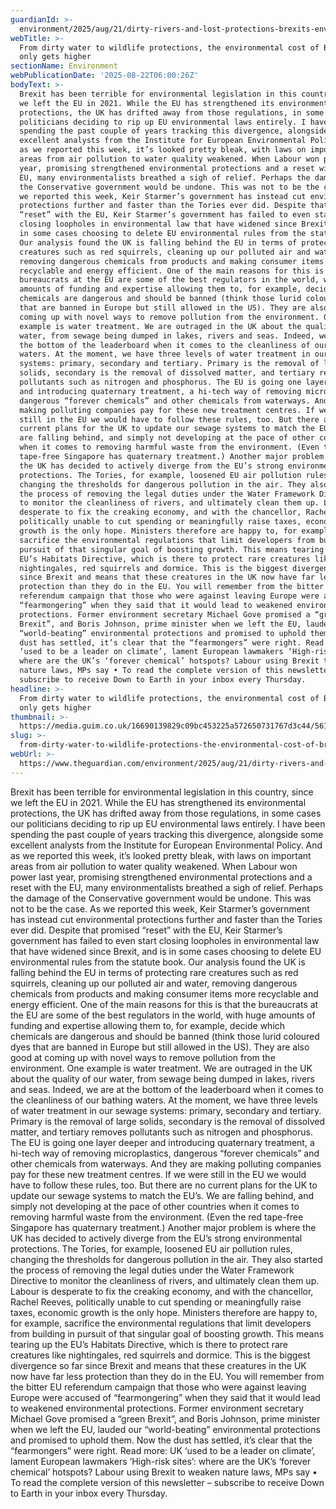 ```yaml
---
guardianId: >-
  environment/2025/aug/21/dirty-rivers-and-lost-protections-brexits-environmental-cost-exposed
webTitle: >-
  From dirty water to wildlife protections, the environmental cost of Brexit
  only gets higher
sectionName: Environment
webPublicationDate: '2025-08-22T06:00:26Z'
bodyText: >-
  Brexit has been terrible for environmental legislation in this country, since
  we left the EU in 2021. While the EU has strengthened its environmental
  protections, the UK has drifted away from those regulations, in some cases our
  politicians deciding to rip up EU environmental laws entirely. I have been
  spending the past couple of years tracking this divergence, alongside some
  excellent analysts from the Institute for European Environmental Policy. And
  as we reported this week, it’s looked pretty bleak, with laws on important
  areas from air pollution to water quality weakened. When Labour won power last
  year, promising strengthened environmental protections and a reset with the
  EU, many environmentalists breathed a sigh of relief. Perhaps the damage of
  the Conservative government would be undone. This was not to be the case. As
  we reported this week, Keir Starmer’s government has instead cut environmental
  protections further and faster than the Tories ever did. Despite that promised
  “reset” with the EU, Keir Starmer’s government has failed to even start
  closing loopholes in environmental law that have widened since Brexit, and is
  in some cases choosing to delete EU environmental rules from the statute book.
  Our analysis found the UK is falling behind the EU in terms of protecting rare
  creatures such as red squirrels, cleaning up our polluted air and water,
  removing dangerous chemicals from products and making consumer items more
  recyclable and energy efficient. One of the main reasons for this is that the
  bureaucrats at the EU are some of the best regulators in the world, with huge
  amounts of funding and expertise allowing them to, for example, decide which
  chemicals are dangerous and should be banned (think those lurid coloured dyes
  that are banned in Europe but still allowed in the US). They are also good at
  coming up with novel ways to remove pollution from the environment. One
  example is water treatment. We are outraged in the UK about the quality of our
  water, from sewage being dumped in lakes, rivers and seas. Indeed, we are at
  the bottom of the leaderboard when it comes to the cleanliness of our bathing
  waters. At the moment, we have three levels of water treatment in our sewage
  systems: primary, secondary and tertiary. Primary is the removal of large
  solids, secondary is the removal of dissolved matter, and tertiary removes
  pollutants such as nitrogen and phosphorus. The EU is going one layer deeper
  and introducing quaternary treatment, a hi-tech way of removing microplastics,
  dangerous “forever chemicals” and other chemicals from waterways. And they are
  making polluting companies pay for these new treatment centres. If we were
  still in the EU we would have to follow these rules, too. But there are no
  current plans for the UK to update our sewage systems to match the EU’s. We
  are falling behind, and simply not developing at the pace of other countries
  when it comes to removing harmful waste from the environment. (Even the red
  tape-free Singapore has quaternary treatment.) Another major problem is where
  the UK has decided to actively diverge from the EU’s strong environmental
  protections. The Tories, for example, loosened EU air pollution rules,
  changing the thresholds for dangerous pollution in the air. They also started
  the process of removing the legal duties under the Water Framework Directive
  to monitor the cleanliness of rivers, and ultimately clean them up. Labour is
  desperate to fix the creaking economy, and with the chancellor, Rachel Reeves,
  politically unable to cut spending or meaningfully raise taxes, economic
  growth is the only hope. Ministers therefore are happy to, for example,
  sacrifice the environmental regulations that limit developers from building in
  pursuit of that singular goal of boosting growth. This means tearing up the
  EU’s Habitats Directive, which is there to protect rare creatures like
  nightingales, red squirrels and dormice. This is the biggest divergence so far
  since Brexit and means that these creatures in the UK now have far less
  protection than they do in the EU. You will remember from the bitter EU
  referendum campaign that those who were against leaving Europe were accused of
  “fearmongering” when they said that it would lead to weakened environmental
  protections. Former environment secretary Michael Gove promised a “green
  Brexit”, and Boris Johnson, prime minister when we left the EU, lauded our
  “world-beating” environmental protections and promised to uphold them. Now the
  dust has settled, it’s clear that the “fearmongers” were right. Read more: UK
  ‘used to be a leader on climate’, lament European lawmakers ‘High-risk sites’:
  where are the UK’s ‘forever chemical’ hotspots? Labour using Brexit to weaken
  nature laws, MPs say • To read the complete version of this newsletter –
  subscribe to receive Down to Earth in your inbox every Thursday.
headline: >-
  From dirty water to wildlife protections, the environmental cost of Brexit
  only gets higher
thumbnail: >-
  https://media.guim.co.uk/16690139829c09bc453225a572650731767d3c44/561_0_3750_3000/500.jpg
slug: >-
  from-dirty-water-to-wildlife-protections-the-environmental-cost-of-brexit-only-gets-higher
webUrl: >-
  https://www.theguardian.com/environment/2025/aug/21/dirty-rivers-and-lost-protections-brexits-environmental-cost-exposed
---
```

Brexit has been terrible for environmental legislation in this country, since we left the EU in 2021. While the EU has strengthened its environmental protections, the UK has drifted away from those regulations, in some cases our politicians deciding to rip up EU environmental laws entirely. I have been spending the past couple of years tracking this divergence, alongside some excellent analysts from the Institute for European Environmental Policy. And as we reported this week, it’s looked pretty bleak, with laws on important areas from air pollution to water quality weakened. When Labour won power last year, promising strengthened environmental protections and a reset with the EU, many environmentalists breathed a sigh of relief. Perhaps the damage of the Conservative government would be undone. This was not to be the case. As we reported this week, Keir Starmer’s government has instead cut environmental protections further and faster than the Tories ever did. Despite that promised “reset” with the EU, Keir Starmer’s government has failed to even start closing loopholes in environmental law that have widened since Brexit, and is in some cases choosing to delete EU environmental rules from the statute book. Our analysis found the UK is falling behind the EU in terms of protecting rare creatures such as red squirrels, cleaning up our polluted air and water, removing dangerous chemicals from products and making consumer items more recyclable and energy efficient. One of the main reasons for this is that the bureaucrats at the EU are some of the best regulators in the world, with huge amounts of funding and expertise allowing them to, for example, decide which chemicals are dangerous and should be banned (think those lurid coloured dyes that are banned in Europe but still allowed in the US). They are also good at coming up with novel ways to remove pollution from the environment. One example is water treatment. We are outraged in the UK about the quality of our water, from sewage being dumped in lakes, rivers and seas. Indeed, we are at the bottom of the leaderboard when it comes to the cleanliness of our bathing waters. At the moment, we have three levels of water treatment in our sewage systems: primary, secondary and tertiary. Primary is the removal of large solids, secondary is the removal of dissolved matter, and tertiary removes pollutants such as nitrogen and phosphorus. The EU is going one layer deeper and introducing quaternary treatment, a hi-tech way of removing microplastics, dangerous “forever chemicals” and other chemicals from waterways. And they are making polluting companies pay for these new treatment centres. If we were still in the EU we would have to follow these rules, too. But there are no current plans for the UK to update our sewage systems to match the EU’s. We are falling behind, and simply not developing at the pace of other countries when it comes to removing harmful waste from the environment. (Even the red tape-free Singapore has quaternary treatment.) Another major problem is where the UK has decided to actively diverge from the EU’s strong environmental protections. The Tories, for example, loosened EU air pollution rules, changing the thresholds for dangerous pollution in the air. They also started the process of removing the legal duties under the Water Framework Directive to monitor the cleanliness of rivers, and ultimately clean them up. Labour is desperate to fix the creaking economy, and with the chancellor, Rachel Reeves, politically unable to cut spending or meaningfully raise taxes, economic growth is the only hope. Ministers therefore are happy to, for example, sacrifice the environmental regulations that limit developers from building in pursuit of that singular goal of boosting growth. This means tearing up the EU’s Habitats Directive, which is there to protect rare creatures like nightingales, red squirrels and dormice. This is the biggest divergence so far since Brexit and means that these creatures in the UK now have far less protection than they do in the EU. You will remember from the bitter EU referendum campaign that those who were against leaving Europe were accused of “fearmongering” when they said that it would lead to weakened environmental protections. Former environment secretary Michael Gove promised a “green Brexit”, and Boris Johnson, prime minister when we left the EU, lauded our “world-beating” environmental protections and promised to uphold them. Now the dust has settled, it’s clear that the “fearmongers” were right. Read more: UK ‘used to be a leader on climate’, lament European lawmakers ‘High-risk sites’: where are the UK’s ‘forever chemical’ hotspots? Labour using Brexit to weaken nature laws, MPs say • To read the complete version of this newsletter – subscribe to receive Down to Earth in your inbox every Thursday.
